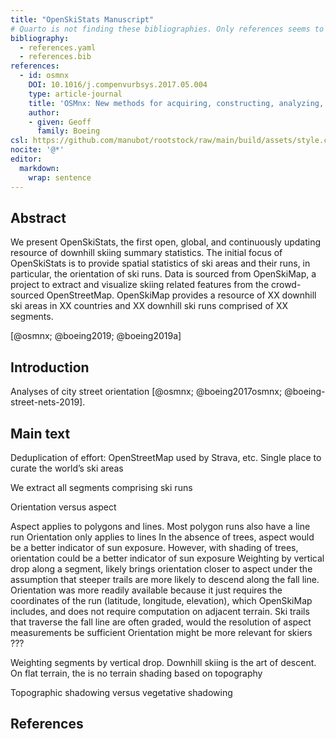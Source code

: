 ```yaml
---
title: "OpenSkiStats Manuscript"
# Quarto is not finding these bibliographies. Only references seems to work.
bibliography:
  - references.yaml
  - references.bib
references:
  - id: osmnx
    DOI: 10.1016/j.compenvurbsys.2017.05.004
    type: article-journal
    title: 'OSMnx: New methods for acquiring, constructing, analyzing, and visualizing complex street networks'
    author:
    - given: Geoff
      family: Boeing
csl: https://github.com/manubot/rootstock/raw/main/build/assets/style.csl
nocite: '@*'
editor:
  markdown:
    wrap: sentence
---
```


## Abstract

We present OpenSkiStats, the first open, global, and continuously updating resource of downhill skiing summary statistics. The initial focus of OpenSkiStats is to provide spatial statistics of ski areas and their runs, in particular, the orientation of ski runs. Data is sourced from OpenSkiMap, a project to extract and visualize skiing related features from the crowd-sourced OpenStreetMap. OpenSkiMap provides a resource of XX downhill ski areas in XX countries and XX downhill ski runs comprised of XX segments.

[@osmnx; @boeing2019; @boeing2019a]

## Introduction

Analyses of city street orientation [@osmnx; @boeing2017osmnx; @boeing-street-nets-2019].

## Main text

Deduplication of effort: OpenStreetMap used by Strava, etc. Single place to curate the world's ski areas

We extract all segments comprising ski runs

Orientation versus aspect

Aspect applies to polygons and lines. Most polygon runs also have a line run Orientation only applies to lines In the absence of trees, aspect would be a better indicator of sun exposure. However, with shading of trees, orientation could be a better indicator of sun exposure Weighting by vertical drop along a segment, likely brings orientation closer to aspect under the assumption that steeper trails are more likely to descend along the fall line. Orientation was more readily available because it just requires the coordinates of the run (latitude, longitude, elevation), which OpenSkiMap includes, and does not require computation on adjacent terrain. Ski trails that traverse the fall line are often graded, would the resolution of aspect measurements be sufficient Orientation might be more relevant for skiers ???

Weighting segments by vertical drop. Downhill skiing is the art of descent. On flat terrain, the is no terrain shading based on topography

Topographic shadowing versus vegetative shadowing

## References

::: {#refs}
:::